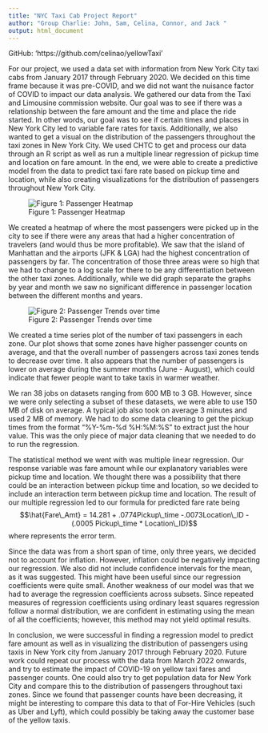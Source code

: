 ---
title: "NYC Taxi Cab Project Report"
author: "Group Charlie: John, Sam, Celina, Connor, and Jack "
output: html_document
---

GitHub: 'https://github.com/celinao/yellowTaxi'

For our project, we used a data set with information from New York City taxi cabs from January 2017 through February 2020. We decided on this time frame because it was pre-COVID, and we did not want the nuisance factor of COVID to impact our data analysis. We gathered our data from the Taxi and Limousine commission website. Our goal was to see if there was a relationship between the fare amount and the time and place the ride started. In other words, our goal was to see if certain times and places in New York City led to variable  fare rates for taxis. Additionally, we also wanted to get a visual on the distribution of the passengers throughout the taxi zones in New York City. We used CHTC to get and process our data through an R script as well as run a multiple linear regression of pickup time and location on fare amount. In the end, we were able to create a predictive model from the data to predict taxi fare rate based on pickup time and location, while also creating visualizations for the distribution of passengers throughout New York City.  


![Figure 1: Passenger Heatmap](CombinedHeatMapJanAug.png)

We created a heatmap of where the most passengers were picked up in the city to see if there were any areas that had a higher concentration of travelers (and would thus be more profitable). We saw that the island of Manhattan and the airports (JFK & LGA) had the highest concentration of passengers by far. The concentration of those three areas were so high that we had to change to a log scale for there to be any differentiation between the other taxi zones. Additionally, while we did graph separate the graphs by year and month we saw no significant difference in passenger location between the different months and years.  

![Figure 2: Passenger Trends over time](TaxiPassengersLinePlot.png)   

We created a time series plot of the number of taxi passengers in each zone. Our plot shows that some zones have higher passenger counts on average, and that the overall number of passengers across taxi zones tends to decrease over time. It also appears that the number of passengers is lower on average during the summer months (June - August), which could indicate that fewer people want to take taxis in warmer weather.  

We ran 38 jobs on datasets ranging from 600 MB to 3 GB. However, since we were only selecting a subset of these datasets, we were able to use 150 MB of disk on average. A typical job also took on average 3 minutes and used 2 MB of memory. We had to do some data cleaning to get the pickup times from the format “%Y-%m-%d %H:%M:%S” to extract just the hour value. This was the only piece of major data cleaning that we needed to do to run the regression.   

The statistical method we went with was multiple linear regression. Our response variable was fare amount while our explanatory variables were pickup time and location. We thought there was a possibility that there could be an interaction between pickup time and location, so we decided to include an interaction term between pickup time and location. The result of our multiple regression led to our formula for predicted fare rate being $$\hat{Fare\_Amt} = 14.281 + .0774Pickup\_time -.0073Location\_ID - (.0005 Pickup\_time * Location\_ID)$$ where  represents the error term.  

Since the data was from a short span of time, only three years, we decided not to account for inflation. However, inflation could be negatively impacting our regression. We also did not include confidence intervals for the mean, as it was suggested. This might have been useful since our regression coefficients were quite small. Another weakness of our model was that we had to average the regression coefficients across subsets. Since repeated measures of regression coefficients using ordinary least squares regression follow a normal distribution, we are confident in estimating using the mean of all the coefficients; however, this method may not yield optimal results.   

In conclusion, we were successful in finding a regression model to predict fare amount as well as in visualizing the distribution of passengers using taxis in New York city from January 2017 through February 2020. Future work could repeat our process with the data from March 2022 onwards, and try to estimate the impact of COVID-19 on yellow taxi fares and passenger counts. One could also try to get population data for New York City and compare this to the distribution of passengers throughout taxi zones. Since we found that passenger counts have been decreasing, it might be interesting to compare this data to that of For-Hire Vehicles (such as Uber and Lyft), which could possibly be taking away the customer base of the yellow taxis.  

